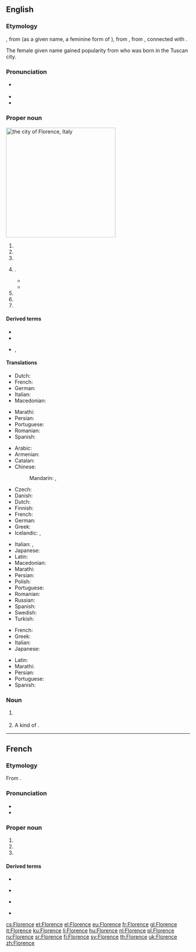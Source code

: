 ==English==

===Etymology===
{{PIE root|en|bʰleh₃}}
{{bor|en|fr|Florence}}, from {{der|en|la|Flōrentia}} (as a given name, a feminine form of {{m|la|Flōrentius}}), from {{m|la|flōrens||flowering, flourishing}}, from {{m|la|flōs||flower}}, connected with {{cog|en|bloom}}.

The female given name gained popularity from {{w|Florence Nightingale}} who was born in the Tuscan city.

===Pronunciation===
{{wikipedia|dab=Florence (disambiguation)|Florence}}
* {{a|RP}} {{IPA|/ˈflɒ.ɹəns/|lang=en}}
* {{audio|En-us-Florence.ogg|Audio (US)|lang=en}}
* {{rhymes|ɒrəns|lang=en}}

===Proper noun===
[[File:Duomo in Florence Italy with Tuscan hills in distance.jpg|thumb|300px|right|the city of '''Florence''', Italy]]
{{en-proper noun}}

# {{place|en|province|r/Tuscany|c/Italy}}
# {{place|en|city|c/Italy|def=The capital city of the province Florence.}}
# {{place|en|capital city|d/Caquetá|c/Colombia}}
# {{given name|female|from=Latin}}.
#* {{quote-book
|year=1840
|author=William Gilmore Simms
|authorlink=William Gilmore Simms
|title=Border Beagles: A Tale of Mississippi
|publisher=Donohue, Henneberry
|year_published=1890
|page=398
|passage=It is a sweet name, '''Florence''', but not as sweet as herself. But you shall see her with you own eyes.}}
#* {{quote-book
|year=2006
|author=Sophie Hannah
|authorlink=Sophie Hannah
|title=Little Face
|publisher=Soho
|year_published=2007
|ISBN=1569474680
|page=3
|passage=I am glad that I chose the name '''Florence''' for my daughter, a real name with a history, rather than something that sounds as if it has been made up by a fifteen-year-old pop star's marketing team.}}
# {{place|en|city|s/Kentucky}}
# {{place|en|town|s/Mississippi}}
# {{place|en|city|s/South Carolina}}

====Derived terms====
* {{l|en|Florence oil}}
* {{l|en|Florentine}}
* {{sense|pet forms of the given name}} {{l|en|Flo}}, {{l|en|Flossie}}

====Translations====
{{trans-top|province in Tuscany, Italy}}
* Dutch: {{t+|nl|Florence}}
* French: {{t+|fr|Florence|f}}
* German: {{t+|de|Florenz|n}}
* Italian: {{t+|it|Firenze|f}}
* Macedonian: {{t|mk|Фире́нца|f|sc=Cyrl}}
{{trans-mid}}
* Marathi: {{t|mr|फ्लोरेन्स|m|sc=Deva}}
* Persian: {{t|fa|فلورانس|tr=Florâns|sc=fa-Arab}}
* Portuguese: {{t|pt|Florença|f}}
* Romanian: {{t|ro|Florența|f}}
* Spanish: {{t+|es|Florencia|f}}
{{trans-bottom}}
{{trans-top|city in Tuscany, Italy}}
* Arabic: {{t|ar|فْلُورِنْسَا|f|sc=Arab}}
* Armenian: {{t|hy|Ֆլորենցիա|sc=Armn}}
* Catalan: {{t|ca|Florència|f}}
* Chinese:
*: Mandarin: {{t|cmn|佛羅倫薩|sc=Hani}}, {{t+|cmn|佛罗伦萨|tr=Fóluólúnsà|sc=Hani}}
* Czech: {{t+|cs|Florencie|f}}
* Danish: {{t|da|Firenze}}
* Dutch: {{t+|nl|Florence}}
* Finnish: {{t+|fi|Firenze}}
* French: {{t+|fr|Florence|f}}
* German: {{t+|de|Florenz|n}}
* Greek: {{t+|el|Φλωρεντία|f|sc=Grek}}
* Icelandic: {{t|is|Flórens|f}}, {{qualifier|rare or dated}} {{t|is|Fagurborg|f}}
{{trans-mid}}
* Italian: {{t+|it|Firenze|f}}, {{qualifier|dated}} {{t+|it|Fiorenza|f}}
* Japanese: {{t|ja|フィレンツェ|tr=Firentse|sc=Jpan}}
* Latin: {{t|la|Flōrentia|f}}
* Macedonian: {{t|mk|Фире́нца|f|sc=Cyrl}}
* Marathi: {{t|mr|फ्लोरेन्स|n|sc=Deva}}
* Persian: {{t|fa|فلورانس|tr=Florâns|sc=fa-Arab}}
* Polish: {{t+|pl|Florencja|f}}
* Portuguese: {{t|pt|Florença|f}}
* Romanian: {{t|ro|Florența|f}}
* Russian: {{t+|ru|Флоре́нция|f|sc=Cyrl}}
* Spanish: {{t+|es|Florencia|f}}
* Swedish: {{t+|sv|Florens}}
* Turkish: {{t+|tr|Floransa}}
{{trans-bottom}}
{{trans-top|female given name}}
* French: {{t+|fr|Florence|f}}
* Greek: {{t+|el|Ευανθία|f|sc=Grek}}
* Italian: {{t+|it|Fiorenza|f}}
* Japanese: {{t|ja|フローレンス|tr=Furōrensu|sc=Jpan}}
{{trans-mid}}
* Latin: {{t|la|Flōrentia|f}}
* Marathi: {{t|mr|फ्लोरेन्स|f|sc=Deva}}
* Persian: {{t|fa|فلورانس|tr=Florâns|sc=fa-Arab}}
* Portuguese: {{t+|pt|Florência|f}}
* Spanish: {{t+|es|Florencia|f}}
{{trans-bottom}}

===Noun===
{{en-noun}}

# {{lb|en|historical}} {{def|An ancient [[gold]] [[coin]] of the time of {{w|Edward III}}, coined by [[Florentine]]s and worth six [[shilling]]s [[sterling]].}}
#: {{rfquotek|Camden}}
# {{lb|en|historical}} A kind of {{l|en|cloth}}.
#: {{rfquotek|Johnson}}

{{catlangcode|en|Italy|Colombia|Alabama|Kentucky|Mississippi|South Carolina|Exonyms|Coins}}

----

==French==

===Etymology===
From {{inh|fr|la|Flōrentia}}.

===Pronunciation===
* {{fr-IPA}}
* {{rhymes|ɑ̃s|lang=fr}}

===Proper noun===
{{fr-proper noun|f}}

# {{place|fr|province|r/Tuscany|c/Italy|t1=Florence}}
# {{place|fr|city|t1=Florence|a=the}}
# {{given name|female|from=Latin|lang=fr|eq=Florence}}{{non-gloss definition|, feminine form of the saint's name {{m|fr|Florent}}.}}

====Derived terms====
{{der-top4}}
* {{l|fr|à la florentine}}
{{der-mid4}}
* {{l|fr|baiser florentin}}
{{der-mid4}}
* {{l|fr|florentin}}
{{der-mid4}}
* {{l|fr|Florentin}}
{{der-bottom}}

{{catlangcode|fr|Italy|Exonyms}}

[[cs:Florence]]
[[et:Florence]]
[[el:Florence]]
[[eu:Florence]]
[[fr:Florence]]
[[gl:Florence]]
[[it:Florence]]
[[ku:Florence]]
[[li:Florence]]
[[hu:Florence]]
[[nl:Florence]]
[[pl:Florence]]
[[ru:Florence]]
[[sr:Florence]]
[[fi:Florence]]
[[sv:Florence]]
[[th:Florence]]
[[uk:Florence]]
[[zh:Florence]]